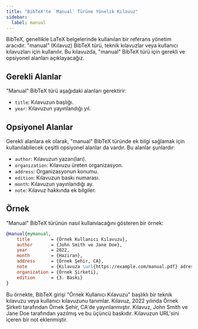 ```yaml
---
title: "BibTeX'te `Manual` Türüne Yönelik Kılavuz"
sidebar:
  label: manual
---
```



BibTeX, genellikle LaTeX belgelerinde kullanılan bir referans yönetim aracıdır. "manual" (Kılavuz) BibTeX türü, teknik kılavuzlar veya kullanıcı kılavuzları için kullanılır. Bu kılavuzda, "manual" BibTeX türü için gerekli ve opsiyonel alanları açıklayacağız.

<CiteDrive/>

## Gerekli Alanlar

"Manual" BibTeX türü aşağıdaki alanları gerektirir:

-   `title`: Kılavuzun başlığı.
-   `year`: Kılavuzun yayınlandığı yıl.

## Opsiyonel Alanlar

Gerekli alanlara ek olarak, "manual" BibTeX türünde ek bilgi sağlamak için kullanılabilecek çeşitli opsiyonel alanlar da vardır. Bu alanlar şunlardır:

-   `author`: Kılavuzun yazarı(ları).
-   `organization`: Kılavuzu üreten organizasyon.
-   `address`: Organizasyonun konumu.
-   `edition`: Kılavuzun baskı numarası.
-   `month`: Kılavuzun yayınlandığı ay.
-   `note`: Kılavuz hakkında ek bilgiler.

## Örnek

"Manual" BibTeX türünün nasıl kullanılacağını gösteren bir örnek:

```bibtex
@manual{mymanual,
	title        = {Örnek Kullanıcı Kılavuzu},
	author       = {John Smith ve Jane Doe},
	year         = 2022,
	month        = {Haziran},
	address      = {Örnek Şehir, CA},
	note         = {Kılavuza \url{https://example.com/manual.pdf} adresinden erişilebilir},
	organization = {Örnek Şirketi},
	edition      = {3. Baskı}
}
```

Bu örnekte, BibTeX girişi "Örnek Kullanıcı Kılavuzu" başlıklı bir teknik kılavuzu veya kullanıcı kılavuzunu tanımlar. Kılavuz, 2022 yılında Örnek Şirketi tarafından Örnek Şehir, CA'de yayınlanmıştır. Kılavuz, John Smith ve Jane Doe tarafından yazılmış ve bu üçüncü baskıdır. Kılavuzun URL'sini içeren bir not eklenmiştir.
